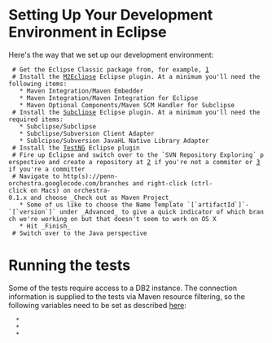 = Setting Up Your Development Environment in Eclipse=

Here's the way that we set up our development environment:

  # Get the Eclipse Classic package from, for example, [http://www.eclipse.org/downloads/]
  # Install the [http://m2eclipse.sonatype.org/ M2Eclipse] Eclipse plugin. At a minimum you'll need the following items:
    * Maven Integration/Maven Embedder
    * Maven Integration/Maven Integration for Eclipse
    * Maven Optional Components/Maven SCM Handler for Subclipse
  # Install the [http://subclipse.tigris.org/ Subclipse] Eclipse plugin. At a minimum you'll need the required items: 
    * Subclipse/Subclipse
    * Subclipse/Subversion Client Adapter
    * Sublcipse/Subversion JavaHL Native Library Adapter
  # Install the [http://testng.org/doc/eclipse.html TestNG] Eclipse plugin
  # Fire up Eclipse and switch over to the `SVN Repository Exploring` perspective and create a repository at [http://penn-orchestra.googlecode.com/svn/] if you're not a commiter or [https://penn-orchestra.googlecode.com/svn/] if you're a committer
  # Navigate to http(s)://penn-orchestra.googlecode.com/branches and right-click (ctrl-click on Macs) on orchestra-0.1.x and choose _Check out as Maven Project_
    * Some of us like to choose the Name Template `[`artifactId`]`-`[`version`]` under _Advanced_ to give a quick indicator of which branch we're working on but that doesn't seem to work on OS X
    * Hit _Finish_
  # Switch over to the Java perspective

= Running the tests =

Some of the tests require access to a DB2 instance. The connection information is supplied to the tests via Maven resource filtering, so the following variables need to be set as described [http://maven.apache.org/plugins/maven-resources-plugin/examples/filter.html here]:
   * {{{testng.db-url}}}
   * {{{testng.db-user}}}
   * {{{testng.db-password}}}